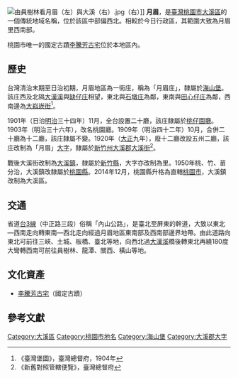 {{noteTA　
|1 = zh-cn:庄; zh-hk:庄; zh-tw:庄;
}}
[[File:由員樹林看月眉（左）與大溪（右）.jpg|thumb]]（右）]]
'''月眉'''，是[[臺灣|臺灣]][[桃園市|桃園市]][[大溪區|大溪區]]的一個傳統地域名稱，位於該區中部偏西北。相較於今日行政區，其範圍大致為月眉里西南部。

桃園市唯一的國定古蹟[[李騰芳古宅|李騰芳古宅]]位於本地區內。

==歷史==
台灣清治末期至日治初期，月眉地區為一街庄，稱為「月眉庄」，隸屬於[[海山堡|海山堡]]。該庄西及北隔[[大漢溪|大漢溪]]與[[缺仔庄|缺仔庄]]相望，東北與[[石墩庄|石墩庄]]為鄰，東南與[[田心子_(桃園市大溪區)|田心仔庄]]為鄰，西南邊為[[大嵙崁街|大嵙崁街]]<ref>《臺灣堡圖》，臺灣總督府，1904年</ref>。

1901年（日治[[明治|明治]]三十四年）11月，全台設置二十廳，該庄隸屬於[[桃仔園廳|桃仔園廳]]。1903年（明治三十六年），改名桃園廳。1909年（明治四十二年）10月，合併二十廳為十二廳，該庄隸屬不變。1920年（[[大正|大正]]九年），廢十二廳改設五州二廳，該庄改制為「月眉」[[大字|大字]]，隸屬於[[新竹州|新竹州]][[大溪郡|大溪郡]][[大溪街|大溪街]]<ref>《新舊對照管轄便覽》，臺灣總督府</ref>。

戰後大溪街改制為[[大溪鎮|大溪鎮]]，隸屬於[[新竹縣|新竹縣]]，大字亦改制為里。1950年桃、竹、苗分治，大溪鎮改隸屬於[[桃園縣|桃園縣]]。2014年12月，桃園縣升格為直轄[[桃園市|桃園市]]，大溪鎮改制為大溪區。

==交通==
省道[[台3線|台3線]]（中正路三段）俗稱「內山公路」，是臺北至屏東的幹道，大致以東北—西南走向轉東南—西北走向經過月眉地區東南部及西南部邊界地帶。由此道路向東北可前往三峽、土城、板橋、臺北等地，向西北過[[大漢溪|大漢溪]]橋後轉東北再繞180度大彎轉西南可前往員樹林、龍潭、關西、橫山等地。

==文化資產==
*[[李騰芳古宅|李騰芳古宅]]（國定古蹟）

==參考文獻==
{{reflist}}

{{大溪郡}}

[[Category:大溪區|Category:大溪區]]
[[Category:桃園市地名|Category:桃園市地名]]
[[Category:海山堡|Category:海山堡]]
[[Category:大溪郡大字|Category:大溪郡大字]]